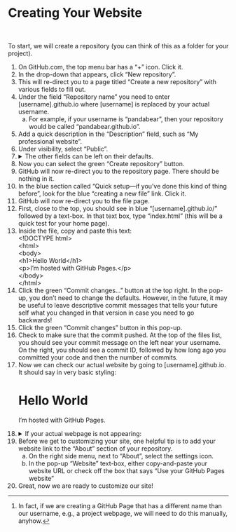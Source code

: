 # Creating Your Website {.sec-online}

<br>

To start, we will create a repository (you can think of this as a folder for your project).

1. On GitHub.com, the top menu bar has a "+" icon. Click it.
2. In the drop-down that appears, click "New repository".
3. This will re-direct you to a page titled "Create a new repository" with various fields to fill out.
4. Under the field "Repository name" you need to enter \[username\].github.io where \[username\] is replaced by your actual username.
  <ol type="a">
    <li>For example, if your username is "pandabear", then your repository would be called "pandabear.github.io".</li>
  </ol>
5. Add a quick description in the "Description" field, such as "My professional website".
6. Under visibility, select "Public".
7. <details><summary>The other fields can be left on their defaults.</summary>
  <ol>
    <li>Start with a template: "No template"</li>
    <li>Add README: Off</li>
    <li>Add .gitignore: "No .gitignore"</li>
    <li>Add license: "No license"</li>
  </ol>
</details>
8. Now you can select the green "Create repository" button.
9. GitHub will now re-direct you to the repository page. There should be nothing in it.
10. In the blue section called "Quick setup—if you've done this kind of thing before", look for the blue "creating a new file" link. Click it.
11. GitHub will now re-direct you to the file page.
12. First, close to the top, you should see in blue "\[username\].github.io/" followed by a text-box. In that text box, type "index.html" (this will be a quick test for your home page).
13. Inside the file, copy and paste this text: <br> 
  \<\!DOCTYPE html\> <br>
  \<html\> <br>
  \<body\> <br>
  \<h1\>Hello World\</h1\> <br>
  \<p\>I'm hosted with GitHub Pages.\</p\> <br>
  \</body\> <br>
  \</html\> <br>
14. Click the green "Commit changes..." button at the top right. In the pop-up, you don't need to change the defaults. However, in the future, it may be useful to leave descriptive commit messages that tells your future self what you changed in that version in case you need to go backwards!
15. Click the green "Commit changes" button in this pop-up.
16. Check to make sure that the commit pushed. At the top of the files list, you should see your commit message on the left near your username. On the right, you should see a commit ID, followed by how long ago you committed your code and then the number of commits.
17. Now we can check our actual website by going to \[username\].github.io. It should say in very basic styling: <h1>Hello World</h1>
<p>I'm hosted with GitHub Pages.</p>
18. <details><summary>If your actual webpage is not appearing:</summary>
  <ol type="a">
    <li>First wait a few minutes and try again. Sometimes it takes a bit of time for GitHub to create the website.</li>
    <li>If issues still persist, we need to manually tell GitHub to create the website.^[In fact, if we are creating a GitHub Page that has a different name than our username, e.g., a project webpage, we will need to do this manually, anyhow.] To start, click the settings icon on your repository page.</li>
    <li>On the left-hand side menu bar, click "Pages".</li>
    <li>Leave the "Source" field to "Deploy from a branch".</li>
    <li>Under "Branch" select "main". The page will slightly change to show "main" and "/root" in boxes.</li>
    <li>Click "Save" next to these boxes.</li>
    <li>The page will refresh. At the top you should see a box that says, "Your site is live at" followed by a link. This means that your page deployed correctly.</li>
  </ol>
</details>
19. Before we get to customizing your site, one helpful tip is to add your website link to the "About" section of your repository.
  <ol type="a">
    <li>On the right side menu, next to "About", select the settings icon.</li>
    <li>In the pop-up "Website" text-box, either copy-and-paste your website URL or check off the box that says "Use your GitHub Pages website"</li>
  </ol>
20. Great, now we are ready to customize our site!
    

